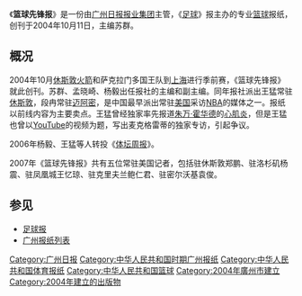 {{Unreferenced|time=2020-06-24T13:24:49+00:00}}
{{更新|time=2020-06-24T13:24:49+00:00}}
《'''篮球先锋报'''》是一份由[[广州日报报业集团|广州日报报业集团]]主管，《[[足球报|足球]]》报主办的专业[[篮球|篮球]]报纸，创刊于2004年10月11日，主编苏群。

== 概况 ==
2004年10月[[休斯敦火箭|休斯敦火箭]]和萨克拉门多国王队到[[上海|上海]]进行季前赛，《篮球先锋报》就此创刊。苏群、孟晓崎、杨毅出任报社的主编和副主编。同年报社派出王猛常驻[[休斯敦|休斯敦]]，段冉常驻[[迈阿密|迈阿密]]，是中国最早派出常驻[[美国|美国]]采访[[NBA|NBA]]的媒体之一。报纸以前线内容为主要卖点。王猛曾经独家率先报道[[朱万·霍华德|朱万·霍华德]]的[[心肌炎|心肌炎]]，但是王猛也曾以[[YouTube|YouTube]]的视频为题，写出麦克格雷蒂的独家专访，引起争议。

2006年杨毅、王猛等人转投《[[体坛周报|体坛周报]]》。

2007年《篮球先锋报》共有五位常驻美国记者，包括驻休斯敦郑鹏、驻洛杉矶杨震、驻凤凰城王忆琼、驻克里夫兰鲍仁君、驻密尔沃基袁俊。

== 参见 ==
* [[足球报|足球报]]
* [[广州报纸列表|广州报纸列表]]

{{广州日报报业集团}}

[[Category:广州日报|Category:广州日报]]
[[Category:中华人民共和国时期广州报纸|Category:中华人民共和国时期广州报纸]]
[[Category:中华人民共和国体育报纸|Category:中华人民共和国体育报纸]]
[[Category:中华人民共和国篮球|Category:中华人民共和国篮球]]
[[Category:2004年廣州市建立|Category:2004年廣州市建立]]
[[Category:2004年建立的出版物|Category:2004年建立的出版物]]